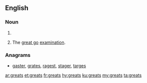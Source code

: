 ==English==
{{also|Greats}}
===Noun===
{{head|en|noun plural form}}

# {{plural of|great|lang=en}}
# {{context|UK|slang|universities|dated|lang=en}} The [[great go]] [[examination]].

===Anagrams===
* [[gaster#English|gaster]], [[grates#English|grates]], [[ragest#English|ragest]], [[stager#English|stager]], [[targes#English|targes]]

[[ar:greats]]
[[et:greats]]
[[fr:greats]]
[[hy:greats]]
[[ku:greats]]
[[my:greats]]
[[ta:greats]]